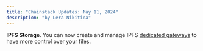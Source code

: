 ```yaml
---
title: "Chainstack Updates: May 11, 2024"
description: "by Lera Nikitina"
---
```

**IPFS Storage**. You can now create and manage IPFS [dedicated gateways](/docs/ipfs-storage-introduction#what-are-different-types-of-gateways) to have more control over your files.
